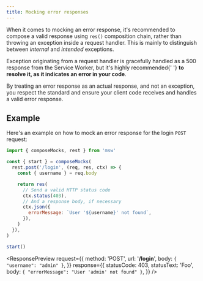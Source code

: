 ```yaml
---
title: Mocking error responses
---
```


When it comes to mocking an error response, it's recommended to compose a valid response using `res()` composition chain, rather than throwing an exception inside a request handler. This is mainly to distinguish between _internal_ and _intended_ exceptions.

<Hint mode="warning">
  Exception originating from a request handler is gracefully handled as a 500
  response from the Service Worker, but it's highly recommended{' '}
  <strong>to resolve it, as it indicates an error in your code</strong>.
</Hint>

By treating an error response as an actual response, and not an exception, you respect the standard and ensure your client code receives and handles a valid error response.

## Example

Here's an example on how to mock an error response for the login `POST` request:

```js showLineNumbers
import { composeMocks, rest } from 'msw'

const { start } = composeMocks(
  rest.post('/login', (req, res, ctx) => {
    const { username } = req.body

    return res(
      // Send a valid HTTP status code
      ctx.status(403),
      // And a response body, if necessary
      ctx.json({
        errorMessage: `User '${username}' not found`,
      }),
    )
  }),
)

start()
```

<ResponsePreview
  request={{
    method: 'POST',
    url: '**/login**',
    body: `
{
  "username": "admin"
}
    `,
  }}
  response={{
    statusCode: 403,
    statusText: 'Foo',
    body: `
{
  "errorMessage": "User 'admin' not found"
}
    `,
  }}
/>
